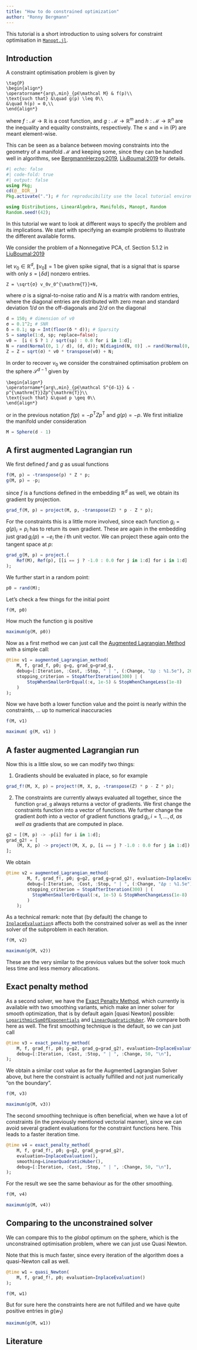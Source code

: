 ```yaml
---
title: "How to do constrained optimization"
author: "Ronny Bergmann"
---
```


This tutorial is a short introduction to using solvers for constraint optimisation in [`Manopt.jl`](https://manoptjl.org).

## Introduction
A constraint optimisation problem is given by

```math
\tag{P}
\begin{align*}
\operatorname*{arg\,min}_{p∈\mathcal M} & f(p)\\
\text{such that} &\quad g(p) \leq 0\\
&\quad h(p) = 0,\\
\end{align*}
```
where $f:  \mathcal M → ℝ$ is a cost function, and $g:  \mathcal M → ℝ^m$ and $h:  \mathcal M → ℝ^n$ are the inequality and equality constraints, respectively. The $\leq$ and $=$ in (P) are meant element-wise.

This can be seen as a balance between moving constraints into the geometry of a manifold $\mathcal M$ and keeping some, since they can be handled well in algorithms, see [BergmannHerzog:2019](@cite), [LiuBoumal:2019](@cite)  for details.

```julia
#| echo: false
#| code-fold: true
#| output: false
using Pkg;
cd(@__DIR__)
Pkg.activate("."); # for reproducibility use the local tutorial environment.
```

```julia
using Distributions, LinearAlgebra, Manifolds, Manopt, Random
Random.seed!(42);
```

In this tutorial we want to look at different ways to specify the problem and its implications. We start with specifying an example problems to illustrate the different available forms.

We consider the problem of a Nonnegative PCA, cf. Section 5.1.2 in [LiuBoumal:2019](@cite)

let $v_0 ∈ ℝ^d$, $\lVert v_0 \rVert=1$ be given spike signal, that is a signal that is sparse with only $s=\lfloor δd \rfloor$ nonzero entries.

```math
Z = \sqrt{σ} v_0v_0^{\mathrm{T}}+N,
```

where $\sigma$ is a signal-to-noise ratio and $N$ is a matrix with random entries, where the diagonal entries are distributed with zero mean and standard deviation $1/d$ on the off-diagonals and $2/d$ on the diagonal

```julia
d = 150; # dimension of v0
σ = 0.1^2; # SNR
δ = 0.1; sp = Int(floor(δ * d)); # Sparsity
S = sample(1:d, sp; replace=false);
v0 =  [i ∈ S ? 1 / sqrt(sp) : 0.0 for i in 1:d];
N = rand(Normal(0, 1 / d), (d, d)); N[diagind(N, 0)] .= rand(Normal(0, 2 / d), d);
Z = Z = sqrt(σ) * v0 * transpose(v0) + N;
```

In order to recover $v_0$ we consider the constrained optimisation problem on the sphere $\mathcal S^{d-1}$ given by

```math
\begin{align*}
\operatorname*{arg\,min}_{p∈\mathcal S^{d-1}} & -p^{\mathrm{T}}Zp^{\mathrm{T}}\\
\text{such that} &\quad p \geq 0\\
\end{align*}
```

or in the previous notation $f(p) = -p^{\mathrm{T}}Zp^{\mathrm{T}}$ and $g(p) = -p$. We first initialize the manifold under consideration

```julia
M = Sphere(d - 1)
```

## A first augmented Lagrangian run

We first defined $f$  and $g$ as usual functions

```julia
f(M, p) = -transpose(p) * Z * p;
g(M, p) = -p;
```

since $f$ is a functions defined in the embedding $ℝ^d$ as well, we obtain its gradient by projection.

```julia
grad_f(M, p) = project(M, p, -transpose(Z) * p - Z * p);
```

For the constraints this is a little more involved, since each function $g_i = g(p)_i = p_i$ has to return its own gradient. These are again in the embedding just $\operatorname{grad} g_i(p) = -e_i$ the $i$ th unit vector. We can project these again onto the tangent space at $p$:

```julia
grad_g(M, p) = project.(
	Ref(M), Ref(p), [[i == j ? -1.0 : 0.0 for j in 1:d] for i in 1:d]
);
```

We further start in a random point:

```julia
p0 = rand(M);
```

Let's check a few things for the initial point

```julia
f(M, p0)
```

How much the function g is positive

```julia
maximum(g(M, p0))
```


Now as a first method we can just call the [Augmented Lagrangian Method](https://manoptjl.org/stable/solvers/augmented_Lagrangian_method/) with a simple call:

```julia
@time v1 = augmented_Lagrangian_method(
   	M, f, grad_f, p0; g=g, grad_g=grad_g,
    debug=[:Iteration, :Cost, :Stop, " | ", (:Change, "Δp : %1.5e"), 20, "\n"],
    stopping_criterion = StopAfterIteration(300) | (
        StopWhenSmallerOrEqual(:ϵ, 1e-5) & StopWhenChangeLess(1e-8)
    )
);
```

Now we have both a lower function value and the point is nearly within the constraints, ... up to numerical inaccuracies

```julia
f(M, v1)
```
```julia
maximum( g(M, v1) )
```

## A faster augmented Lagrangian run

Now this is a little slow, so we can modify two things:

1. Gradients should be evaluated in place, so for example

```julia
grad_f!(M, X, p) = project!(M, X, p, -transpose(Z) * p - Z * p);
```

2. The constraints are currently always evaluated all together, since the function `grad_g` always returns a vector of gradients.
We first change the constraints function into a vector of functions.
We further change the gradient _both_ into a vector of gradient functions $\operatorname{grad} g_i, i=1,\ldots,d$, _as well as_ gradients that are computed in place.


```julia
g2 = [(M, p) -> -p[i] for i in 1:d];
grad_g2! = [
    (M, X, p) -> project!(M, X, p, [i == j ? -1.0 : 0.0 for j in 1:d]) for i in 1:d
];
```

We obtain

```julia
@time v2 = augmented_Lagrangian_method(
    	M, f, grad_f!, p0; g=g2, grad_g=grad_g2!, evaluation=InplaceEvaluation(),
    	debug=[:Iteration, :Cost, :Stop, " | ", (:Change, "Δp : %1.5e"), 20, "\n"],
		stopping_criterion = StopAfterIteration(300) | (
          StopWhenSmallerOrEqual(:ϵ, 1e-5) & StopWhenChangeLess(1e-8)
		)
	);
```

As a technical remark: note that (by default) the change to [`InplaceEvaluation`](https://manoptjl.org/stable/plans/problem/#Manopt.InplaceEvaluation)s affects both the constrained solver as well as the inner solver of the subproblem in each iteration.


```julia
f(M, v2)
```


```julia
maximum(g(M, v2))
```

These are the very similar to the previous values but the solver took much less time and less memory allocations.

## Exact penalty method

As a second solver, we have the [Exact Penalty Method](https://manoptjl.org/stable/solvers/exact_penalty_method/), which currently is available with two smoothing variants, which make an inner solver for smooth optimization, that is by default again [quasi Newton] possible:
[`LogarithmicSumOfExponentials`](https://manoptjl.org/stable/solvers/exact_penalty_method/#Manopt.LogarithmicSumOfExponentials)
and [`LinearQuadraticHuber`](https://manoptjl.org/stable/solvers/exact_penalty_method/#Manopt.LinearQuadraticHuber). We compare both here as well. The first smoothing technique is the default, so we can just call

```julia
@time v3 = exact_penalty_method(
   	M, f, grad_f!, p0; g=g2, grad_g=grad_g2!, evaluation=InplaceEvaluation(),
   	debug=[:Iteration, :Cost, :Stop, " | ", :Change, 50, "\n"],
);
```

We obtain a similar cost value as for the Augmented Lagrangian Solver above, but here the constraint is actually fulfilled and not just numerically “on the boundary”.

```julia
f(M, v3)
```

```julia
maximum(g(M, v3))
```

The second smoothing technique is often beneficial, when we have a lot of constraints (in the previously mentioned vectorial manner), since we can avoid several gradient evaluations for the constraint functions here. This leads to a faster iteration time.

```julia
@time v4 = exact_penalty_method(
    M, f, grad_f!, p0; g=g2, grad_g=grad_g2!,
    evaluation=InplaceEvaluation(),
    smoothing=LinearQuadraticHuber(),
   	debug=[:Iteration, :Cost, :Stop, " | ", :Change, 50, "\n"],
);
```

For the result we see the same behaviour as for the other smoothing.

```julia
f(M, v4)
```

```julia
maximum(g(M, v4))
```

## Comparing to the unconstrained solver

We can compare this to the _global_ optimum on the sphere, which is the unconstrained optimisation problem, where we can just use Quasi Newton.

Note that this is much faster, since every iteration of the algorithm does a quasi-Newton call as well.

```julia
@time w1 = quasi_Newton(
    M, f, grad_f!, p0; evaluation=InplaceEvaluation()
);
```

```julia
f(M, w1)
```

But for sure here the constraints here are not fulfilled and we have quite positive entries in $g(w_1)$

```julia
maximum(g(M, w1))
```


## Literature

````{=commonmark}
```@bibliography
Pages = ["ConstrainedOptimization.md"]
Canonical=false
```
````
